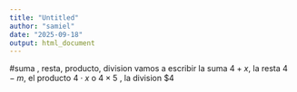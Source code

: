 ---
title: "Untitled"
author: "samiel"
date: "2025-09-18"
output: html_document
---
#suma , resta, producto, division
vamos a escribir la suma $4+x$, la resta $4-m$,
el producto $4 \cdot x$ o $4 \times 5$ , la division $4 \
 


